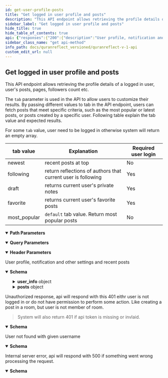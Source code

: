 ```yaml
---
id: get-user-profile-posts
title: "Get logged in user profile and posts"
description: "This API endpoint allows retrieving the profile details of a logged in user, user's posts, pages, followers count etc."
sidebar_label: "Get logged in user profile and posts"
hide_title: true
hide_table_of_contents: true
api: {"responses":{"200":{"description":"User profile, notification and other settings and recent posts","content":{"application/json":{"schema":{"type":"object","x-examples":{"Example 1":{"success":true,"user_info":{"id":1885,"username":"naveed","name":"String String","first_name":"string","last_name":"string","verified":false,"profile_img":null,"followed":false,"original_profile_img":null,"rooms_list":[[250,"My Room"],[257,"Pvt Group"],[256,"Dsfdfdfdfdsf"]],"display_name":"String String","user_type":"scholar","user_notifications_settings":[{"id":2159,"emails_disabled":true,"follow_notification":true,"followed_user_added_post_notification":true,"post_commented_notification":true,"post_liked_notification":true,"mention_notification":true,"added_post_in_group_notification":true,"follow_push_notification":true,"followed_user_added_post_push_notification":true,"post_commented_push_notification":true,"post_liked_push_notification":true,"mention_push_notification":true,"added_post_in_group_push_notification":true}]},"posts_count":29,"followers":6,"followees":23,"posts":{"posts":[{"id":15033,"body":"بسم الله الرحمن الرحيم\r\n\r\nامام فخر الدین رازی رَحْمَۃُاللہِ تَعَالٰی عَلَیْہِ فرماتے ہیں : اللہ تعالٰی نے اپنی ذات کو رحمٰن اور رحیم فرمایا تو یہ اس کی شان سے بعید ہے کہ وہ رحم نہ فرمائے ۔ مروی ہے کہ ایک سائل نے بلند دروازے کے پاس کھڑے ہو کر کچھ مانگا تو اسے تھوڑا سا دے دیا گیا،دوسرے دن وہ ایک کلہاڑا لے کر آ یا اور دروازے کو توڑنا شروع کر دیا۔اس سے کہا گیا کہ تو ایسا کیوں کر رہا ہے؟اس نے جواب دیا:تو دروازے کو اپنی عطا کے لائق کر یا اپنی عطا کو دروازے کے لائق بنا۔اے ہمارے اللہ! عَزَّوَجَلَّ،رحمت کے سمندروں کو تیری رحمت سے وہ نسبت ہے جو ایک چھوٹے سے ذرے کو تیرے عرش سے نسبت ہے اور تو نے اپنی کتاب کی ابتداء میں اپنے بندوں پر اپنی رحمت کی صفت بیان کی اس لئے ہمیں اپنی رحمت اور فضل سے محروم نہ رکھنا۔","likes":3,"draft":false,"published_at":"August 18, 2022 06:24","room_id":null,"global":true,"editable":true,"deletable":true,"reportable":false,"restorable":false,"citation_texts":{"0":[{"id":12473,"citation_id":2,"number":1,"text":"بسم الله الرحمن الرحيم","translation_id":1},{"id":31181,"citation_id":2,"number":1,"text":"En el nombre de Dios, el Compasivo con toda la creación, el Misericordioso con los creyentes.","translation_id":7},{"id":43655,"citation_id":2,"number":1,"text":"Dengan nama Allah, Yang Maha Pemurah, lagi Maha Mengasihani.","translation_id":9},{"id":49891,"citation_id":2,"number":1,"text":"اللہ کے نام سے جو رحمان و رحیم ہے","translation_id":10}]},"custom_last_updated":"September 12, 2022 08:19","detected_translation":10,"views":57,"group":null,"group_link":null,"comments_count":3,"trimmed_citation_texts":{"0":[[{"id":49891,"citation_id":2,"number":1,"text":"اللہ کے نام سے جو رحمان و رحیم ہے","translation_id":10}]]},"public_comments_count":3,"created_at":"August 18, 2022 06:24","room_post_status":"as_room","liked":true,"saved":false,"comments":[{"id":20387,"body":"Slaam ","is_private":false,"hidden":false,"created_at":"2023-01-02T11:07:54.000Z","comment_policy_show":true,"parent_id":null,"children":[],"author":{"id":22907,"username":"qr_student_of_knowledge","name":"Student of knowledge Test","first_name":"student_of_knowledge","last_name":"Test","verified":false,"profile_img":null,"followed":false,"original_profile_img":null,"rooms_list":[],"display_name":"Student Of Knowledge Test","user_type":"student"}},{"id":20388,"body":"Slaam\n\n Slaam\n\nSlaam\n\n","is_private":false,"hidden":false,"created_at":"2023-01-02T11:09:00.000Z","comment_policy_show":true,"parent_id":null,"children":[],"author":{"id":22907,"username":"qr_student_of_knowledge","name":"Student of knowledge Test","first_name":"student_of_knowledge","last_name":"Test","verified":false,"profile_img":null,"followed":false,"original_profile_img":null,"rooms_list":[],"display_name":"Student Of Knowledge Test","user_type":"student"}}],"social_media_post_title":"String String's Reflection on Surah Al-Faatiha:1","twitter_post_prefill":"بسم الله الرحمن الرحيم\r\n\r\nامام فخر الدین رازی رَحْ... ","whatsapp_post_prefill":"بسم الله الرحمن الرحيم\r\n\r\nامام فخر الدین رازی رَحْمَۃُاللہِ تَعَالٰی عَلَیْہِ فرماتے ہیں : اللہ تعالٰی نے اپنی ذات کو رحمٰن اور رحیم فرمایا تو یہ اس کی شان سے بعید ہے کہ وہ رحم نہ فرمائے ۔ مروی ہے کہ ایک سائل نے بلند دروازے کے پاس کھڑے ہو کر کچھ مانگا تو اسے تھوڑا سا دے دیا گیا،دوسرے دن وہ ایک کلہاڑا لے کر آ یا اور دروازے کو توڑنا شروع کر دیا۔اس سے کہا گیا کہ تو ایسا کیوں کر رہا ہے؟اس نے جواب دیا:تو دروازے کو اپنی عطا کے لائق کر یا اپنی عطا کو دروازے کے لائق بنا۔اے ہمارے اللہ! عَزَّوَجَلَّ،رحمت کے سمندروں کو تیری رحمت سے وہ نسبت ہے جو ایک چھوٹے سے ذرے کو تیرے عرش سے نسبت ہے اور تو نے اپنی کتاب کی ابتداء میں اپنے بندوں پر اپنی رحمت کی صفت بیان کی اس لئے ہمیں اپنی رحمت اور فضل سے محروم نہ رکھنا۔\n\nChapter 1: The Opening, Verse:  1\nاللہ کے نام سے جو رحمان و رحیم ہے (1)\n\nhttp://localhost:3000/posts/15033","verified":false,"hidden":false,"language":"URDU","author":{"id":1885,"username":"naveed","name":"String String","first_name":"string","last_name":"string","verified":false,"profile_img":null,"followed":false,"original_profile_img":null,"rooms_list":[[250,"My Room"],[257,"Pvt Group"],[256,"Dsfdfdfdfdsf"]],"display_name":"String String","user_type":"scholar"},"filters":[{"id":234,"surah_number":1,"from":1,"to":1,"indicator_text":"surah-1-1"}],"tags":[]},{"id":15316,"body":"صفا اور مروہ بے شک اللہ کی یادگاروں میں سے ہیں. 158 البقرہ.\r\n\r\nس. صفا اور مروہ اللہ تعالیٰ کی یادگاروں میں سے ہے، اس سے کیا مراد ہے؟\r\n\r\nج. حج اور عمرہ میں صفا اور مروہ کے درمیان سعی کا مقصد اس تاریخی یاد کو تازہ کرنا ہے کہ اللہ کا اپنے بندوں سے کیا معاملہ ہے. بی بی حاجرہ کی طرح اگر اللہ کا کوئی بندہ  اللہ کی راہ میں بڑھتے ہوئے اس حد تک چلا جائے کہ اس کے قدموں کے نیچے ریگستان اور بیابان کے سوا کچھ نہ رہے تو اللہ  اپنے ایسے بندے کے لئے اپنی قدرت سے ریگستان میں  رزق کے چشمے جاری کر دے گا.\r\n\r\nتذکیر القران سے اقتباس","likes":2,"draft":false,"published_at":"September 15, 2022 11:57","room_id":null,"global":true,"editable":true,"deletable":true,"reportable":false,"restorable":false,"citation_texts":{"0":[{"id":12637,"citation_id":3,"number":158,"text":"إن الصفا والمروة من شعائر الله فمن حج البيت أو اعتمر فلا جناح عليه أن يطوف بهما ومن تطوع خيرا فإن الله شاكر عليم","translation_id":1},{"id":31345,"citation_id":3,"number":158,"text":"[El recorrido entre los montes de] As-Safa y Al-Marwah es un rito establecido por Dios. Quien realice la peregrinación mayor o la peregrinación menor a La Casa [Sagrada de La Meca] sepa que no incurre en falta por realizar el recorrido ritual entre ambas. Y quien voluntariamente haga el bien, sepa que Dios se lo recompensará, pues Él premia las buenas intenciones.","translation_id":7},{"id":43819,"citation_id":3,"number":158,"text":"Sesungguhnya \"Safa\" dan \"Marwah\" itu ialah sebahagian daripada Syiar (lambang) ugama Allah; maka sesiapa yang menunaikan ibadat Haji ke Baitullah atau mengerjakan Umrah, maka tiadalah menjadi salah ia bersaie (berjalan dengan berulang-alik) di antara keduanya. Dan sesiapa yang bersukarela mengerjakan perkara kebajikan, maka sesungguhnya Allah memberi balasan pahala, lagi Maha Mengetahui.","translation_id":9},{"id":50055,"citation_id":3,"number":158,"text":"یقیناً صفا اور مَروہ، اللہ کی نشانیوں میں سے ہیں لہٰذا جو شخص بیت اللہ کا حج یا عمرہ کرے، اس کے لیے کوئی گناہ کی بات نہیں کہ وہ اِن دونوں پہاڑیوں کے درمیان سعی کر لے اور جو برضا و رغبت کوئی بھلائی کا کام کرے گا، اللہ کو اس کا علم ہے او ر وہ اس کی قدر کرنے والا ہے","translation_id":10}]},"custom_last_updated":"December 22, 2022 07:25","detected_translation":10,"views":4,"group":null,"group_link":null,"comments_count":0,"trimmed_citation_texts":{"0":[[{"id":50055,"citation_id":3,"number":158,"text":"یقیناً صفا اور مَروہ، اللہ کی نشانیوں میں سے ہیں لہٰذا جو شخص بیت اللہ کا حج یا عمرہ کرے، اس کے لیے کوئی گناہ کی بات نہیں کہ وہ اِن دونوں پہاڑیوں کے درمیان سعی کر لے اور جو برضا و رغبت کوئی بھلائی کا کام کرے گا، اللہ کو اس کا علم ہے او ر وہ اس کی قدر کرنے والا ہے","translation_id":10}]]},"public_comments_count":0,"created_at":"September 15, 2022 11:57","room_post_status":"as_room","liked":true,"saved":false,"comments":[],"social_media_post_title":"String String's Reflection on Surah Al-Baqara:158","twitter_post_prefill":"صفا اور مروہ بے شک اللہ کی یادگاروں میں سے ہیں. 15... ","whatsapp_post_prefill":"صفا اور مروہ بے شک اللہ کی یادگاروں میں سے ہیں. 158 البقرہ.\r\n\r\nس. صفا اور مروہ اللہ تعالیٰ کی یادگاروں میں سے ہے، اس سے کیا مراد ہے؟\r\n\r\nج. حج اور عمرہ میں صفا اور مروہ کے درمیان سعی کا مقصد اس تاریخی یاد کو تازہ کرنا ہے کہ اللہ کا اپنے بندوں سے کیا معاملہ ہے. بی بی حاجرہ کی طرح اگر اللہ کا کوئی بندہ  اللہ کی راہ میں بڑھتے ہوئے اس حد تک چلا جائے کہ اس کے قدموں کے نیچے ریگستان اور بیابان کے سوا کچھ نہ رہے تو اللہ  اپنے ایسے بندے کے لئے اپنی قدرت سے ریگستان میں  رزق کے چشمے جاری کر دے گا.\r\n\r\nتذکیر القران سے اقتباس\n\nChapter 2: The Cow, Verse:  158\nیقیناً صفا اور مَروہ، اللہ کی نشانیوں میں سے ہیں لہٰذا جو شخص بیت اللہ کا حج یا عمرہ کرے، اس کے لیے کوئی گناہ کی بات نہیں کہ وہ اِن دونوں پہاڑیوں کے درمیان سعی کر لے اور جو برضا و رغبت کوئی بھلائی کا کام کرے گا، اللہ کو اس کا علم ہے او ر وہ اس کی قدر کرنے والا ہے (158)\n\nhttp://localhost:3000/posts/15316","verified":false,"hidden":false,"language":"URDU","author":{"id":1885,"username":"naveed","name":"String String","first_name":"string","last_name":"string","verified":false,"profile_img":null,"followed":false,"original_profile_img":null,"rooms_list":[[250,"My Room"],[257,"Pvt Group"],[256,"Dsfdfdfdfdsf"]],"display_name":"String String","user_type":"scholar"},"filters":[{"id":869,"surah_number":2,"from":158,"to":158,"indicator_text":"surah-2-158"}],"tags":[]},{"id":15993,"body":"test post","likes":1,"draft":false,"published_at":"January 02, 2023 09:43","room_id":null,"global":true,"editable":true,"deletable":true,"reportable":false,"restorable":false,"citation_texts":{},"custom_last_updated":"January 02, 2023 09:47","detected_translation":5,"views":38,"group":null,"group_link":null,"comments_count":7,"trimmed_citation_texts":{},"public_comments_count":7,"created_at":"January 02, 2023 09:43","room_post_status":"as_room","liked":false,"saved":false,"comments":[{"id":20380,"body":"testing email notifictions","is_private":false,"hidden":false,"created_at":"2023-01-02T09:44:39.000Z","comment_policy_show":true,"parent_id":null,"children":[],"author":{"id":22907,"username":"qr_student_of_knowledge","name":"Student of knowledge Test","first_name":"student_of_knowledge","last_name":"Test","verified":false,"profile_img":null,"followed":false,"original_profile_img":null,"rooms_list":[],"display_name":"Student Of Knowledge Test","user_type":"student"}},{"id":20381,"body":"another ","is_private":false,"hidden":false,"created_at":"2023-01-02T09:44:51.000Z","comment_policy_show":true,"parent_id":null,"children":[],"author":{"id":22907,"username":"qr_student_of_knowledge","name":"Student of knowledge Test","first_name":"student_of_knowledge","last_name":"Test","verified":false,"profile_img":null,"followed":false,"original_profile_img":null,"rooms_list":[],"display_name":"Student Of Knowledge Test","user_type":"student"}},{"id":20382,"body":"fdsdfsfdsfsdf","is_private":false,"hidden":false,"created_at":"2023-01-02T09:47:19.000Z","comment_policy_show":true,"parent_id":null,"children":[],"author":{"id":22907,"username":"qr_student_of_knowledge","name":"Student of knowledge Test","first_name":"student_of_knowledge","last_name":"Test","verified":false,"profile_img":null,"followed":false,"original_profile_img":null,"rooms_list":[],"display_name":"Student Of Knowledge Test","user_type":"student"}},{"id":20383,"body":"testing emails","is_private":false,"hidden":false,"created_at":"2023-01-02T10:52:20.000Z","comment_policy_show":true,"parent_id":null,"children":[],"author":{"id":22907,"username":"qr_student_of_knowledge","name":"Student of knowledge Test","first_name":"student_of_knowledge","last_name":"Test","verified":false,"profile_img":null,"followed":false,"original_profile_img":null,"rooms_list":[],"display_name":"Student Of Knowledge Test","user_type":"student"}},{"id":20384,"body":"hello naveed","is_private":false,"hidden":false,"created_at":"2023-01-02T10:53:46.000Z","comment_policy_show":true,"parent_id":null,"children":[],"author":{"id":22907,"username":"qr_student_of_knowledge","name":"Student of knowledge Test","first_name":"student_of_knowledge","last_name":"Test","verified":false,"profile_img":null,"followed":false,"original_profile_img":null,"rooms_list":[],"display_name":"Student Of Knowledge Test","user_type":"student"}},{"id":20385,"body":"hello world","is_private":false,"hidden":false,"created_at":"2023-01-02T10:55:28.000Z","comment_policy_show":true,"parent_id":null,"children":[],"author":{"id":22907,"username":"qr_student_of_knowledge","name":"Student of knowledge Test","first_name":"student_of_knowledge","last_name":"Test","verified":false,"profile_img":null,"followed":false,"original_profile_img":null,"rooms_list":[],"display_name":"Student Of Knowledge Test","user_type":"student"}},{"id":20386,"body":"salam bro","is_private":false,"hidden":false,"created_at":"2023-01-02T11:05:41.000Z","comment_policy_show":true,"parent_id":null,"children":[],"author":{"id":22907,"username":"qr_student_of_knowledge","name":"Student of knowledge Test","first_name":"student_of_knowledge","last_name":"Test","verified":false,"profile_img":null,"followed":false,"original_profile_img":null,"rooms_list":[],"display_name":"Student Of Knowledge Test","user_type":"student"}}],"social_media_post_title":"String String's Reflection","twitter_post_prefill":"test post ","whatsapp_post_prefill":"test post\n\n\n\nhttp://localhost:3000/posts/15993","verified":true,"hidden":false,"language":"ENGLISH","author":{"id":1885,"username":"naveed","name":"String String","first_name":"string","last_name":"string","verified":false,"profile_img":null,"followed":false,"original_profile_img":null,"rooms_list":[[250,"My Room"],[257,"Pvt Group"],[256,"Dsfdfdfdfdsf"]],"display_name":"String String","user_type":"scholar"},"filters":[],"tags":[]},{"id":15964,"body":"قصة سحرة فرعون تذكرني بقصص إسلام أناس كانوا \"يقبضون الفلوس\" من أجل تشويه الإسلام ، ولكن يبدو أن نيتهم مختلطة ... جانب منها من أجل النقود وجانب آخر يعتقدون أنهم ينصرون قضية نبيلة بمعاداتهم للإسلام.","likes":0,"draft":false,"published_at":"December 20, 2022 08:11","room_id":null,"global":true,"editable":true,"deletable":true,"reportable":false,"restorable":false,"citation_texts":{},"custom_last_updated":"December 20, 2022 08:11","detected_translation":8,"views":12,"group":null,"group_link":null,"comments_count":0,"trimmed_citation_texts":{},"public_comments_count":0,"created_at":"December 20, 2022 08:11","room_post_status":"as_room","liked":false,"saved":false,"comments":[],"social_media_post_title":"String String's Reflection","twitter_post_prefill":"قصة سحرة فرعون تذكرني بقصص إسلام أناس كانوا \"يقبضو... ","whatsapp_post_prefill":"قصة سحرة فرعون تذكرني بقصص إسلام أناس كانوا \"يقبضون الفلوس\" من أجل تشويه الإسلام ، ولكن يبدو أن نيتهم مختلطة ... جانب منها من أجل النقود وجانب آخر يعتقدون أنهم ينصرون قضية نبيلة بمعاداتهم للإسلام.\n\n\n\nhttp://localhost:3000/posts/15964","verified":false,"hidden":false,"language":"ARABIC","author":{"id":1885,"username":"naveed","name":"String String","first_name":"string","last_name":"string","verified":false,"profile_img":null,"followed":false,"original_profile_img":null,"rooms_list":[[250,"My Room"],[257,"Pvt Group"],[256,"Dsfdfdfdfdsf"]],"display_name":"String String","user_type":"scholar"},"filters":[],"tags":[]},{"id":15965,"body":"قصة سحرة فرعون تذكرني بقصص إسلام أناس كانوا \"يقبضون الفلوس\" من أجل تشويه الإسلام ، ولكن يبدو أن نيتهم مختلطة ... جانب منها من أجل النقود وجانب آخر يعتقدون أنهم ينصرون قضية نبيلة بمعاداتهم للإسلام.","likes":0,"draft":false,"published_at":"December 20, 2022 08:17","room_id":null,"global":true,"editable":true,"deletable":true,"reportable":false,"restorable":false,"citation_texts":{},"custom_last_updated":"December 20, 2022 08:17","detected_translation":8,"views":7,"group":null,"group_link":null,"comments_count":0,"trimmed_citation_texts":{},"public_comments_count":0,"created_at":"December 20, 2022 08:17","room_post_status":"as_room","liked":false,"saved":false,"comments":[],"social_media_post_title":"String String's Reflection","twitter_post_prefill":"قصة سحرة فرعون تذكرني بقصص إسلام أناس كانوا \"يقبضو... ","whatsapp_post_prefill":"قصة سحرة فرعون تذكرني بقصص إسلام أناس كانوا \"يقبضون الفلوس\" من أجل تشويه الإسلام ، ولكن يبدو أن نيتهم مختلطة ... جانب منها من أجل النقود وجانب آخر يعتقدون أنهم ينصرون قضية نبيلة بمعاداتهم للإسلام.\n\n\n\nhttp://localhost:3000/posts/15965","verified":true,"hidden":false,"language":"ARABIC","author":{"id":1885,"username":"naveed","name":"String String","first_name":"string","last_name":"string","verified":false,"profile_img":null,"followed":false,"original_profile_img":null,"rooms_list":[[250,"My Room"],[257,"Pvt Group"],[256,"Dsfdfdfdfdsf"]],"display_name":"String String","user_type":"scholar"},"filters":[],"tags":[]},{"id":15994,"body":"dfsdf sdf dsf","likes":0,"draft":false,"published_at":"February 01, 2023 08:00","room_id":null,"global":true,"editable":true,"deletable":true,"reportable":false,"restorable":false,"citation_texts":{},"custom_last_updated":"February 01, 2023 08:00","detected_translation":5,"views":6,"group":null,"group_link":null,"comments_count":0,"trimmed_citation_texts":{},"public_comments_count":0,"created_at":"February 01, 2023 08:00","room_post_status":"as_room","liked":false,"saved":false,"comments":[],"social_media_post_title":"String String's Reflection","twitter_post_prefill":"dfsdf sdf dsf ","whatsapp_post_prefill":"dfsdf sdf dsf\n\n\n\nhttp://localhost:3000/posts/15994","verified":true,"hidden":false,"language":"ENGLISH","author":{"id":1885,"username":"naveed","name":"String String","first_name":"string","last_name":"string","verified":false,"profile_img":null,"followed":false,"original_profile_img":null,"rooms_list":[[250,"My Room"],[257,"Pvt Group"],[256,"Dsfdfdfdfdsf"]],"display_name":"String String","user_type":"scholar"},"filters":[],"tags":[]},{"id":15995,"body":"this is a new reflection","likes":0,"draft":false,"published_at":"February 01, 2023 08:08","room_id":null,"global":true,"editable":true,"deletable":true,"reportable":false,"restorable":false,"citation_texts":{},"custom_last_updated":"February 01, 2023 08:08","detected_translation":5,"views":6,"group":null,"group_link":null,"comments_count":0,"trimmed_citation_texts":{},"public_comments_count":0,"created_at":"February 01, 2023 08:08","room_post_status":"as_room","liked":false,"saved":false,"comments":[],"social_media_post_title":"String String's Reflection","twitter_post_prefill":"this is a new reflection ","whatsapp_post_prefill":"this is a new reflection\n\n\n\nhttp://localhost:3000/posts/15995","verified":true,"hidden":false,"language":"ENGLISH","author":{"id":1885,"username":"naveed","name":"String String","first_name":"string","last_name":"string","verified":false,"profile_img":null,"followed":false,"original_profile_img":null,"rooms_list":[[250,"My Room"],[257,"Pvt Group"],[256,"Dsfdfdfdfdsf"]],"display_name":"String String","user_type":"scholar"},"filters":[],"tags":[]},{"id":15996,"body":"this is last test","likes":0,"draft":false,"published_at":"February 01, 2023 08:34","room_id":null,"global":true,"editable":true,"deletable":true,"reportable":false,"restorable":false,"citation_texts":{},"custom_last_updated":"February 01, 2023 08:34","detected_translation":5,"views":6,"group":null,"group_link":null,"comments_count":0,"trimmed_citation_texts":{},"public_comments_count":0,"created_at":"February 01, 2023 08:34","room_post_status":"as_room","liked":false,"saved":false,"comments":[],"social_media_post_title":"String String's Reflection","twitter_post_prefill":"this is last test ","whatsapp_post_prefill":"this is last test\n\n\n\nhttp://localhost:3000/posts/15996","verified":true,"hidden":false,"language":"ENGLISH","author":{"id":1885,"username":"naveed","name":"String String","first_name":"string","last_name":"string","verified":false,"profile_img":null,"followed":false,"original_profile_img":null,"rooms_list":[[250,"My Room"],[257,"Pvt Group"],[256,"Dsfdfdfdfdsf"]],"display_name":"String String","user_type":"scholar"},"filters":[],"tags":[]},{"id":15997,"body":"adfsdf sdfsd fsd fsdf sdfds f. #qr","likes":0,"draft":false,"published_at":"February 01, 2023 08:42","room_id":null,"global":true,"editable":true,"deletable":true,"reportable":false,"restorable":false,"citation_texts":{},"custom_last_updated":"February 01, 2023 08:42","detected_translation":5,"views":6,"group":null,"group_link":null,"comments_count":0,"trimmed_citation_texts":{},"public_comments_count":0,"created_at":"February 01, 2023 08:42","room_post_status":"as_room","liked":false,"saved":false,"comments":[],"social_media_post_title":"String String's Reflection","twitter_post_prefill":"adfsdf sdfsd fsd fsdf sdfds f. #qr ","whatsapp_post_prefill":"adfsdf sdfsd fsd fsdf sdfds f. #qr\n\n#qr\n\n\n\nhttp://localhost:3000/posts/15997","verified":true,"hidden":false,"language":"ENGLISH","author":{"id":1885,"username":"naveed","name":"String String","first_name":"string","last_name":"string","verified":false,"profile_img":null,"followed":false,"original_profile_img":null,"rooms_list":[[250,"My Room"],[257,"Pvt Group"],[256,"Dsfdfdfdfdsf"]],"display_name":"String String","user_type":"scholar"},"filters":[],"tags":[{"id":2871,"name":"qr","language":"ENGLISH"}]},{"id":15998,"body":"helllo thre","likes":0,"draft":false,"published_at":"February 01, 2023 13:21","room_id":null,"global":true,"editable":true,"deletable":true,"reportable":false,"restorable":false,"citation_texts":{},"custom_last_updated":"February 01, 2023 13:21","detected_translation":5,"views":6,"group":null,"group_link":null,"comments_count":0,"trimmed_citation_texts":{},"public_comments_count":0,"created_at":"February 01, 2023 13:21","room_post_status":"as_room","liked":false,"saved":false,"comments":[],"social_media_post_title":"String String's Reflection","twitter_post_prefill":"helllo thre ","whatsapp_post_prefill":"helllo thre\n\n\n\nhttp://localhost:3000/posts/15998","verified":true,"hidden":false,"language":"ENGLISH","author":{"id":1885,"username":"naveed","name":"String String","first_name":"string","last_name":"string","verified":false,"profile_img":null,"followed":false,"original_profile_img":null,"rooms_list":[[250,"My Room"],[257,"Pvt Group"],[256,"Dsfdfdfdfdsf"]],"display_name":"String String","user_type":"scholar"},"filters":[],"tags":[]}]},"pages":2}},"properties":{"success":{"type":"boolean"},"user_info":{"type":"object","properties":{"id":{"type":"integer"},"username":{"type":"string"},"name":{"type":"string"},"first_name":{"type":"string"},"last_name":{"type":"string"},"verified":{"type":"boolean"},"profile_img":{"nullable":true},"followed":{"type":"boolean"},"original_profile_img":{"nullable":true},"rooms_list":{"type":"array","items":{"type":"string"}},"display_name":{"type":"string"},"user_type":{"type":"string"},"user_notifications_settings":{"type":"array","items":{"type":"object","properties":{"id":{"type":"integer"},"emails_disabled":{"type":"boolean"},"follow_notification":{"type":"boolean"},"followed_user_added_post_notification":{"type":"boolean"},"post_commented_notification":{"type":"boolean"},"post_liked_notification":{"type":"boolean"},"mention_notification":{"type":"boolean"},"added_post_in_group_notification":{"type":"boolean"},"follow_push_notification":{"type":"boolean"},"followed_user_added_post_push_notification":{"type":"boolean"},"post_commented_push_notification":{"type":"boolean"},"post_liked_push_notification":{"type":"boolean"},"mention_push_notification":{"type":"boolean"},"added_post_in_group_push_notification":{"type":"boolean"}}}}}},"posts_count":{"type":"integer"},"followers":{"type":"integer"},"followees":{"type":"integer"},"posts":{"type":"object","properties":{"posts":{"type":"array","items":{"type":"object","x-examples":{"Example 1":{"id":442,"body":"i love #allah and #quran","likes":0,"draft":false,"published_at":"June 25, 2018 19:26","room_id":null,"global":true,"editable":true,"deletable":true,"reportable":false,"estimated_reading_time":55018.9,"citation_texts":{"0":[{"id":12480,"citation_id":3,"number":1,"text":"بسم الله الرحمن الرحيم الم","translation_id":1}],"1":[{"id":13149,"citation_id":6,"number":8,"text":"يا أيها الذين آمنوا كونوا قوامين لله شهداء بالقسط ولا يجرمنكم شنآن قوم على ألا تعدلوا اعدلوا هو أقرب للتقوى واتقوا الله إن الله خبير بما تعملون","translation_id":1},{"id":13150,"citation_id":6,"number":9,"text":"وعد الله الذين آمنوا وعملوا الصالحات لهم مغفرة وأجر عظيم","translation_id":1},{"id":13151,"citation_id":6,"number":10,"text":"والذين كفروا وكذبوا بآياتنا أولئك أصحاب الجحيم","translation_id":1},{"id":13152,"citation_id":6,"number":11,"text":"يا أيها الذين آمنوا اذكروا نعمت الله عليكم إذ هم قوم أن يبسطوا إليكم أيديهم فكف أيديهم عنكم واتقوا الله وعلى الله فليتوكل المؤمنون","translation_id":1}]},"language":"ARABIC","detected_translation":1,"views":0,"group":null,"group_link":null,"comments":[],"liked":false,"author":{"id":4,"username":"amerabbas","name":"Amer","verified":false,"profile_img":"/avatar/150/16a085/AMER"},"filters":[{"id":356,"from":null,"to":null,"indicator_text":"surah-3"},{"id":357,"from":1,"to":1,"indicator_text":"surah-2-1"},{"id":358,"from":8,"to":11,"indicator_text":"surah-5-8:11"}],"tags":[{"id":5,"name":"Zohd"},{"id":17,"name":"Allah"},{"id":25,"name":"quran"}]}},"title":"Post","description":"Post/Reflection model","properties":{"id":{"type":"integer","description":"The ID of the post."},"body":{"type":"string","description":"the post text\n"},"likes":{"type":"integer","description":"The number of likes."},"draft":{"type":"boolean","description":"Whether the post should be publicly viewed or not."},"published_at":{"type":"string","description":"The date the post was published at. Format of the date is `MMMM dd, yyyy HH:mm`"},"room_id":{"nullable":true},"global":{"type":"boolean","description":"Whether the post is global or not. A post inside a room can be set to global and becomes visible to everyone."},"editable":{"type":"boolean","description":"Whether the post is editable or not. It will be `true` if the post belongs to the current user."},"deletable":{"type":"boolean","description":"Whether the post is deletable or not. It will be `true` if the post belongs to the current user."},"reportable":{"type":"boolean","description":"Whether the current user can report the post or not."},"citation_texts":{"type":"array","items":{"type":"object","x-examples":{"Example 1":{"id":13,"text":"˹Remember˺ when Joseph said to his father, “O my dear father! Indeed I dreamt of eleven stars, and the sun, and the moon—I saw them prostrating to me!” - Joseph/4","translated_name":"Joseph","from":4,"to":4,"translation_id":5,"klass":"Citation"}},"title":"Citation","description":"QuranReflect Translation/Citation model.","properties":{"id":{"type":"integer"},"text":{"type":"string","description":"translation text"},"translated_name":{"type":"string","description":"name of the translation"},"from":{"type":"integer","description":"from ayah number"},"to":{"type":"integer","description":"to ayah number"},"translation_id":{"type":"integer"}}}},"language":{"type":"string","description":"The language of the post."},"detected_translation":{"type":"integer"},"views":{"type":"integer","description":"The number of views."},"group":{"nullable":true},"group_link":{"nullable":true},"comments":{"type":"array","items":{"type":"object"}},"liked":{"type":"boolean"},"author":{"type":"object","properties":{"id":{"type":"integer"},"username":{"type":"string"},"name":{"type":"string"},"verified":{"type":"boolean"},"profile_img":{"type":"string"}}},"filters":{"type":"array","items":{"type":"object","properties":{"id":{"type":"integer"},"from":{"type":"integer","nullable":true},"to":{"type":"integer","nullable":true},"indicator_text":{"type":"string"}}}},"tags":{"type":"array","items":{"title":"Tag","x-stoplight":{"id":"5nld22q7fx12x"},"type":"object","description":"QuranReflect Tag model.","properties":{"id":{"type":"integer"},"name":{"type":"string","description":"the #tag"}},"x-examples":{"Example 1":{"id":1,"name":"Quran"}}}},"estimated_reading_time":{"type":"number","example":55018.9,"default":0,"format":"float","description":"The average time it takes to read the post"}}}}}},"pages":{"type":"integer"}}},"examples":{"Example 1":{"value":{"success":true,"user_info":{"id":0,"username":"string","name":"string","first_name":"string","last_name":"string","verified":true,"profile_img":null,"followed":true,"original_profile_img":null,"rooms_list":["string"],"display_name":"string","user_type":"string","user_notifications_settings":[{"id":0,"emails_disabled":true,"follow_notification":true,"followed_user_added_post_notification":true,"post_commented_notification":true,"post_liked_notification":true,"mention_notification":true,"added_post_in_group_notification":true,"follow_push_notification":true,"followed_user_added_post_push_notification":true,"post_commented_push_notification":true,"post_liked_push_notification":true,"mention_push_notification":true,"added_post_in_group_push_notification":true}]},"posts_count":0,"followers":0,"followees":0,"posts":{"posts":[{"id":0,"body":"string","likes":0,"draft":true,"published_at":"string","room_id":null,"global":true,"editable":true,"deletable":true,"reportable":true,"citation_texts":[{"id":0,"text":"string","translated_name":"string","from":0,"to":0,"translation_id":0}],"language":"string","detected_translation":0,"views":0,"group":null,"group_link":null,"comments":[{}],"liked":true,"author":{"id":0,"username":"string","name":"string","verified":true,"profile_img":"string"},"filters":[{"id":0,"from":0,"to":0,"indicator_text":"string"}],"tags":[{"id":0,"name":"string"}]}]},"pages":1}}}}}},"401":{"description":"Unauthorized response, api will respond with this 401 eithr user is not logged in or do not have permission to perform some action. Like creating a post in a room, but user is not member of room.\n\n> System will also return 401 if api token is missing or invlaid.","content":{"application/json":{"schema":{"type":"object","x-examples":{"Example 1":{"errors":["You need to sign in or sign up before continuing."]}},"properties":{"errors":{"type":"array","items":{"type":"string"}},"status":{"type":"integer","default":401},"success":{"type":"boolean","default":false}}},"examples":{"not logged in":{"value":{"errors":["You need to sign in or sign up before continuing."],"success":false}},"missing or invalid api key":{"value":{"message":"You don't have permission!","status":401,"success":false}}}}}},"404":{"description":"User not found with given username","content":{"application/json":{"schema":{"type":"object","properties":{"success":{"type":"boolean"},"message":{"type":"string"}},"x-examples":{"Example 1":{"success":false,"message":"Invalid User"}}},"examples":{"Example 1":{"value":{"success":false,"message":"Invalid User"}}}},"application/xml":{"schema":{"type":"object","properties":{}}}}},"500":{"description":"Internal server error, api will respond with 500 if something went wrong processing the request.","content":{"application/json":{"schema":{"type":"object","properties":{"success":{"type":"boolean","default":false},"message":{"type":"string","default":"internal server error","description":"error message"}},"required":["success","message"]}}}}},"tags":["Users"],"operationId":"get-user-profile-posts","description":"This API endpoint allows retrieving the profile details of a logged in user, user's posts, pages, followers count etc. \n\nThe `tab` parameter is used in the API to allow users to customize their results. By passing different values to tab in the API endpoint, users can fetch posts that meet specific criteria, such as the most popular or latest posts, or posts created by a specific user. Following table explain the tab value and expected results.\n\nFor some `tab` value, user need to be logged in otherwise system will return an empty array. \n\n \n tab value | Explanation | Required user login\n---------|----------|---------\n newest  | recent posts at top | No\n following | return reflections of authors that current user is following | Yes\n draft | returns current user's private notes | Yes\n favorite | returns current user's favorite posts | Yes\n most_popular | `default` tab value. Return most popular posts | No \n\n","parameters":[{"schema":{"type":"string"},"in":"header","name":"access-token","description":"user access token","required":true},{"schema":{"type":"string"},"in":"header","name":"client","description":"client token","required":true},{"schema":{"type":"string"},"in":"header","name":"expiry","required":true,"description":"timestamp of token expiry date"},{"schema":{"type":"string","example":"Bearer","default":"Bearer"},"in":"header","name":"token-type","description":"access token type","required":true},{"schema":{"type":"string"},"in":"header","name":"uid","description":"user uid","required":true},{"name":"client_auth_token","in":"query","required":true,"schema":{"type":"string"},"description":"Client API token"},{"schema":{"type":"string","enum":["draft","following","favorite","newest","most_popular"]},"in":"query","name":"tab"},{"schema":{"type":"string"},"name":"username","in":"path","required":true,"description":"username of user"}],"method":"get","path":"/v1/users/{username}","servers":[{"url":"https://quranreflect.com","description":"Production"}],"securitySchemes":{"apikey":{"name":"client_auth_token","type":"apiKey","in":"query"}},"info":{"title":"QuranReflect V1 API","description":"QuranReflect V1 APIs allows your app to interact with https://quranreflect.com resources. \n\n ## Getting started \n\n Our APIs are not public and require an API key. Please contact us via email `amer@qreflect.com` to get yours. \n\n ## User-specific APIs  \n\n All user-specific APIs (For example [Creating a post](/operations/post-create)) require the following headers:  \n\n - `access-token` the user access token, this token can be changed with every request. \n\n - `token-type`  value should always be `Bearer`. \n\n - `client` the client token, this too can be changed with every request. \n\n - `expiry` unix timestamp (in seconds) to indicate when access token will expire. \n\n - `uid` user's unique identifier. \n\n - `Authorization`: complete authorization header. Sample value `Bearer eyJhY2Nlc3MtdG9rZW4iOiJ4cjBrb3g1eXdVM3JrelVMZjhVUzlBIiwidG9rZW4tdHlwZSI6IkJlYXJlciIsImNsaWVudCI6IkpQeFJCRTloVmRBbDlTX1BVdEhJN2ciLCJleHBpcnkiOiIxNzA1OTQwNTQ3IiwidWlkIjoiYW1lci5hYmJhc0BtYWlsaW5hdG9yLmNvbSJ9`. \n\n The values of `access-token`, `client`, `expiry`, and `uid` headers will be returned in the response of [User Sign in API](/operations/user-signin).","version":"1.0.0"},"postman":{"name":"Get logged in user profile and posts","description":{"content":"This API endpoint allows retrieving the profile details of a logged in user, user's posts, pages, followers count etc. \n\nThe `tab` parameter is used in the API to allow users to customize their results. By passing different values to tab in the API endpoint, users can fetch posts that meet specific criteria, such as the most popular or latest posts, or posts created by a specific user. Following table explain the tab value and expected results.\n\nFor some `tab` value, user need to be logged in otherwise system will return an empty array. \n\n \n tab value | Explanation | Required user login\n---------|----------|---------\n newest  | recent posts at top | No\n following | return reflections of authors that current user is following | Yes\n draft | returns current user's private notes | Yes\n favorite | returns current user's favorite posts | Yes\n most_popular | `default` tab value. Return most popular posts | No \n\n","type":"text/plain"},"url":{"path":["v1","users",":username"],"host":["{{baseUrl}}"],"query":[{"disabled":false,"description":{"content":"(Required) Client API token","type":"text/plain"},"key":"client_auth_token","value":""},{"disabled":false,"key":"tab","value":""}],"variable":[{"disabled":false,"description":{"content":"(Required) username of user","type":"text/plain"},"type":"any","value":"","key":"username"}]},"header":[{"disabled":false,"description":{"content":"(Required) user access token","type":"text/plain"},"key":"access-token","value":""},{"disabled":false,"description":{"content":"(Required) client token","type":"text/plain"},"key":"client","value":""},{"disabled":false,"description":{"content":"(Required) timestamp of token expiry date","type":"text/plain"},"key":"expiry","value":""},{"disabled":false,"description":{"content":"(Required) access token type","type":"text/plain"},"key":"token-type","value":""},{"disabled":false,"description":{"content":"(Required) user uid","type":"text/plain"},"key":"uid","value":""},{"key":"Accept","value":"application/json"}],"method":"GET"}}
sidebar_class_name: "get api-method"
info_path: docs/quranreflect_versioned/quranreflect-v-1-api
custom_edit_url: null
---
```



## Get logged in user profile and posts



This API endpoint allows retrieving the profile details of a logged in user, user's posts, pages, followers count etc. 

The `tab` parameter is used in the API to allow users to customize their results. By passing different values to tab in the API endpoint, users can fetch posts that meet specific criteria, such as the most popular or latest posts, or posts created by a specific user. Following table explain the tab value and expected results.

For some `tab` value, user need to be logged in otherwise system will return an empty array. 

 
 tab value | Explanation | Required user login
---------|----------|---------
 newest  | recent posts at top | No
 following | return reflections of authors that current user is following | Yes
 draft | returns current user's private notes | Yes
 favorite | returns current user's favorite posts | Yes
 most_popular | `default` tab value. Return most popular posts | No 



<details style={{"marginBottom":"1rem"}} data-collapsed={false} open={true}><summary style={{}}><strong>Path Parameters</strong></summary><div><ul><ParamsItem className={"paramsItem"} param={{"schema":{"type":"string"},"name":"username","in":"path","required":true,"description":"username of user"}}></ParamsItem></ul></div></details><details style={{"marginBottom":"1rem"}} data-collapsed={false} open={true}><summary style={{}}><strong>Query Parameters</strong></summary><div><ul><ParamsItem className={"paramsItem"} param={{"name":"client_auth_token","in":"query","required":true,"schema":{"type":"string"},"description":"Client API token"}}></ParamsItem><ParamsItem className={"paramsItem"} param={{"schema":{"type":"string","enum":["draft","following","favorite","newest","most_popular"]},"in":"query","name":"tab"}}></ParamsItem></ul></div></details><details style={{"marginBottom":"1rem"}} data-collapsed={false} open={true}><summary style={{}}><strong>Header Parameters</strong></summary><div><ul><ParamsItem className={"paramsItem"} param={{"schema":{"type":"string"},"in":"header","name":"access-token","description":"user access token","required":true}}></ParamsItem><ParamsItem className={"paramsItem"} param={{"schema":{"type":"string"},"in":"header","name":"client","description":"client token","required":true}}></ParamsItem><ParamsItem className={"paramsItem"} param={{"schema":{"type":"string"},"in":"header","name":"expiry","required":true,"description":"timestamp of token expiry date"}}></ParamsItem><ParamsItem className={"paramsItem"} param={{"schema":{"type":"string","example":"Bearer","default":"Bearer"},"in":"header","name":"token-type","description":"access token type","required":true}}></ParamsItem><ParamsItem className={"paramsItem"} param={{"schema":{"type":"string"},"in":"header","name":"uid","description":"user uid","required":true}}></ParamsItem></ul></div></details><div><ApiTabs><TabItem label={"200"} value={"200"}><div>

User profile, notification and other settings and recent posts

</div><div><MimeTabs schemaType={"response"}><TabItem label={"application/json"} value={"application/json"}><SchemaTabs><TabItem label={"Schema"} value={"Schema"}><details style={{}} data-collapsed={false} open={true}><summary style={{"textAlign":"left"}}><strong>Schema</strong></summary><div style={{"textAlign":"left","marginLeft":"1rem"}}></div><ul style={{"marginLeft":"1rem"}}><SchemaItem collapsible={false} name={"success"} required={false} schemaName={"boolean"} qualifierMessage={undefined} schema={{"type":"boolean"}}></SchemaItem><SchemaItem collapsible={true} className={"schemaItem"}><details style={{}}><summary style={{}}><strong>user_info</strong><span style={{"opacity":"0.6"}}> object</span></summary><div style={{"marginLeft":"1rem"}}><SchemaItem collapsible={false} name={"id"} required={false} schemaName={"integer"} qualifierMessage={undefined} schema={{"type":"integer"}}></SchemaItem><SchemaItem collapsible={false} name={"username"} required={false} schemaName={"string"} qualifierMessage={undefined} schema={{"type":"string"}}></SchemaItem><SchemaItem collapsible={false} name={"name"} required={false} schemaName={"string"} qualifierMessage={undefined} schema={{"type":"string"}}></SchemaItem><SchemaItem collapsible={false} name={"first_name"} required={false} schemaName={"string"} qualifierMessage={undefined} schema={{"type":"string"}}></SchemaItem><SchemaItem collapsible={false} name={"last_name"} required={false} schemaName={"string"} qualifierMessage={undefined} schema={{"type":"string"}}></SchemaItem><SchemaItem collapsible={false} name={"verified"} required={false} schemaName={"boolean"} qualifierMessage={undefined} schema={{"type":"boolean"}}></SchemaItem><SchemaItem collapsible={false} name={"profile_img"} required={false} schemaName={""} qualifierMessage={undefined} schema={{"nullable":true}}></SchemaItem><SchemaItem collapsible={false} name={"followed"} required={false} schemaName={"boolean"} qualifierMessage={undefined} schema={{"type":"boolean"}}></SchemaItem><SchemaItem collapsible={false} name={"original_profile_img"} required={false} schemaName={""} qualifierMessage={undefined} schema={{"nullable":true}}></SchemaItem><SchemaItem collapsible={false} name={"rooms_list"} required={false} schemaName={"string[]"} qualifierMessage={undefined} schema={{"type":"array","items":{"type":"string"}}}></SchemaItem><SchemaItem collapsible={false} name={"display_name"} required={false} schemaName={"string"} qualifierMessage={undefined} schema={{"type":"string"}}></SchemaItem><SchemaItem collapsible={false} name={"user_type"} required={false} schemaName={"string"} qualifierMessage={undefined} schema={{"type":"string"}}></SchemaItem><SchemaItem collapsible={true} className={"schemaItem"}><details style={{}}><summary style={{}}><strong>user_notifications_settings</strong><span style={{"opacity":"0.6"}}> object[]</span></summary><div style={{"marginLeft":"1rem"}}><li><div style={{"fontSize":"var(--ifm-code-font-size)","opacity":"0.6","marginLeft":"-.5rem","paddingBottom":".5rem"}}>Array [</div></li><SchemaItem collapsible={false} name={"id"} required={false} schemaName={"integer"} qualifierMessage={undefined} schema={{"type":"integer"}}></SchemaItem><SchemaItem collapsible={false} name={"emails_disabled"} required={false} schemaName={"boolean"} qualifierMessage={undefined} schema={{"type":"boolean"}}></SchemaItem><SchemaItem collapsible={false} name={"follow_notification"} required={false} schemaName={"boolean"} qualifierMessage={undefined} schema={{"type":"boolean"}}></SchemaItem><SchemaItem collapsible={false} name={"followed_user_added_post_notification"} required={false} schemaName={"boolean"} qualifierMessage={undefined} schema={{"type":"boolean"}}></SchemaItem><SchemaItem collapsible={false} name={"post_commented_notification"} required={false} schemaName={"boolean"} qualifierMessage={undefined} schema={{"type":"boolean"}}></SchemaItem><SchemaItem collapsible={false} name={"post_liked_notification"} required={false} schemaName={"boolean"} qualifierMessage={undefined} schema={{"type":"boolean"}}></SchemaItem><SchemaItem collapsible={false} name={"mention_notification"} required={false} schemaName={"boolean"} qualifierMessage={undefined} schema={{"type":"boolean"}}></SchemaItem><SchemaItem collapsible={false} name={"added_post_in_group_notification"} required={false} schemaName={"boolean"} qualifierMessage={undefined} schema={{"type":"boolean"}}></SchemaItem><SchemaItem collapsible={false} name={"follow_push_notification"} required={false} schemaName={"boolean"} qualifierMessage={undefined} schema={{"type":"boolean"}}></SchemaItem><SchemaItem collapsible={false} name={"followed_user_added_post_push_notification"} required={false} schemaName={"boolean"} qualifierMessage={undefined} schema={{"type":"boolean"}}></SchemaItem><SchemaItem collapsible={false} name={"post_commented_push_notification"} required={false} schemaName={"boolean"} qualifierMessage={undefined} schema={{"type":"boolean"}}></SchemaItem><SchemaItem collapsible={false} name={"post_liked_push_notification"} required={false} schemaName={"boolean"} qualifierMessage={undefined} schema={{"type":"boolean"}}></SchemaItem><SchemaItem collapsible={false} name={"mention_push_notification"} required={false} schemaName={"boolean"} qualifierMessage={undefined} schema={{"type":"boolean"}}></SchemaItem><SchemaItem collapsible={false} name={"added_post_in_group_push_notification"} required={false} schemaName={"boolean"} qualifierMessage={undefined} schema={{"type":"boolean"}}></SchemaItem><li><div style={{"fontSize":"var(--ifm-code-font-size)","opacity":"0.6","marginLeft":"-.5rem"}}>]</div></li></div></details></SchemaItem></div></details></SchemaItem><SchemaItem collapsible={false} name={"posts_count"} required={false} schemaName={"integer"} qualifierMessage={undefined} schema={{"type":"integer"}}></SchemaItem><SchemaItem collapsible={false} name={"followers"} required={false} schemaName={"integer"} qualifierMessage={undefined} schema={{"type":"integer"}}></SchemaItem><SchemaItem collapsible={false} name={"followees"} required={false} schemaName={"integer"} qualifierMessage={undefined} schema={{"type":"integer"}}></SchemaItem><SchemaItem collapsible={true} className={"schemaItem"}><details style={{}}><summary style={{}}><strong>posts</strong><span style={{"opacity":"0.6"}}> object</span></summary><div style={{"marginLeft":"1rem"}}><SchemaItem collapsible={true} className={"schemaItem"}><details style={{}}><summary style={{}}><strong>posts</strong><span style={{"opacity":"0.6"}}> object[]</span></summary><div style={{"marginLeft":"1rem"}}><li><div style={{"fontSize":"var(--ifm-code-font-size)","opacity":"0.6","marginLeft":"-.5rem","paddingBottom":".5rem"}}>Array [</div></li><SchemaItem collapsible={false} name={"id"} required={false} schemaName={"integer"} qualifierMessage={undefined} schema={{"type":"integer","description":"The ID of the post."}}></SchemaItem><SchemaItem collapsible={false} name={"body"} required={false} schemaName={"string"} qualifierMessage={undefined} schema={{"type":"string","description":"the post text\n"}}></SchemaItem><SchemaItem collapsible={false} name={"likes"} required={false} schemaName={"integer"} qualifierMessage={undefined} schema={{"type":"integer","description":"The number of likes."}}></SchemaItem><SchemaItem collapsible={false} name={"draft"} required={false} schemaName={"boolean"} qualifierMessage={undefined} schema={{"type":"boolean","description":"Whether the post should be publicly viewed or not."}}></SchemaItem><SchemaItem collapsible={false} name={"published_at"} required={false} schemaName={"string"} qualifierMessage={undefined} schema={{"type":"string","description":"The date the post was published at. Format of the date is `MMMM dd, yyyy HH:mm`"}}></SchemaItem><SchemaItem collapsible={false} name={"room_id"} required={false} schemaName={""} qualifierMessage={undefined} schema={{"nullable":true}}></SchemaItem><SchemaItem collapsible={false} name={"global"} required={false} schemaName={"boolean"} qualifierMessage={undefined} schema={{"type":"boolean","description":"Whether the post is global or not. A post inside a room can be set to global and becomes visible to everyone."}}></SchemaItem><SchemaItem collapsible={false} name={"editable"} required={false} schemaName={"boolean"} qualifierMessage={undefined} schema={{"type":"boolean","description":"Whether the post is editable or not. It will be `true` if the post belongs to the current user."}}></SchemaItem><SchemaItem collapsible={false} name={"deletable"} required={false} schemaName={"boolean"} qualifierMessage={undefined} schema={{"type":"boolean","description":"Whether the post is deletable or not. It will be `true` if the post belongs to the current user."}}></SchemaItem><SchemaItem collapsible={false} name={"reportable"} required={false} schemaName={"boolean"} qualifierMessage={undefined} schema={{"type":"boolean","description":"Whether the current user can report the post or not."}}></SchemaItem><SchemaItem collapsible={true} className={"schemaItem"}><details style={{}}><summary style={{}}><strong>citation_texts</strong><span style={{"opacity":"0.6"}}> object[]</span></summary><div style={{"marginLeft":"1rem"}}><li><div style={{"fontSize":"var(--ifm-code-font-size)","opacity":"0.6","marginLeft":"-.5rem","paddingBottom":".5rem"}}>Array [</div></li><SchemaItem collapsible={false} name={"id"} required={false} schemaName={"integer"} qualifierMessage={undefined} schema={{"type":"integer"}}></SchemaItem><SchemaItem collapsible={false} name={"text"} required={false} schemaName={"string"} qualifierMessage={undefined} schema={{"type":"string","description":"translation text"}}></SchemaItem><SchemaItem collapsible={false} name={"translated_name"} required={false} schemaName={"string"} qualifierMessage={undefined} schema={{"type":"string","description":"name of the translation"}}></SchemaItem><SchemaItem collapsible={false} name={"from"} required={false} schemaName={"integer"} qualifierMessage={undefined} schema={{"type":"integer","description":"from ayah number"}}></SchemaItem><SchemaItem collapsible={false} name={"to"} required={false} schemaName={"integer"} qualifierMessage={undefined} schema={{"type":"integer","description":"to ayah number"}}></SchemaItem><SchemaItem collapsible={false} name={"translation_id"} required={false} schemaName={"integer"} qualifierMessage={undefined} schema={{"type":"integer"}}></SchemaItem><li><div style={{"fontSize":"var(--ifm-code-font-size)","opacity":"0.6","marginLeft":"-.5rem"}}>]</div></li></div></details></SchemaItem><SchemaItem collapsible={false} name={"language"} required={false} schemaName={"string"} qualifierMessage={undefined} schema={{"type":"string","description":"The language of the post."}}></SchemaItem><SchemaItem collapsible={false} name={"detected_translation"} required={false} schemaName={"integer"} qualifierMessage={undefined} schema={{"type":"integer"}}></SchemaItem><SchemaItem collapsible={false} name={"views"} required={false} schemaName={"integer"} qualifierMessage={undefined} schema={{"type":"integer","description":"The number of views."}}></SchemaItem><SchemaItem collapsible={false} name={"group"} required={false} schemaName={""} qualifierMessage={undefined} schema={{"nullable":true}}></SchemaItem><SchemaItem collapsible={false} name={"group_link"} required={false} schemaName={""} qualifierMessage={undefined} schema={{"nullable":true}}></SchemaItem><SchemaItem collapsible={false} name={"comments"} required={false} schemaName={"object[]"} qualifierMessage={undefined} schema={{"type":"array","items":{"type":"object"}}}></SchemaItem><SchemaItem collapsible={false} name={"liked"} required={false} schemaName={"boolean"} qualifierMessage={undefined} schema={{"type":"boolean"}}></SchemaItem><SchemaItem collapsible={true} className={"schemaItem"}><details style={{}}><summary style={{}}><strong>author</strong><span style={{"opacity":"0.6"}}> object</span></summary><div style={{"marginLeft":"1rem"}}><SchemaItem collapsible={false} name={"id"} required={false} schemaName={"integer"} qualifierMessage={undefined} schema={{"type":"integer"}}></SchemaItem><SchemaItem collapsible={false} name={"username"} required={false} schemaName={"string"} qualifierMessage={undefined} schema={{"type":"string"}}></SchemaItem><SchemaItem collapsible={false} name={"name"} required={false} schemaName={"string"} qualifierMessage={undefined} schema={{"type":"string"}}></SchemaItem><SchemaItem collapsible={false} name={"verified"} required={false} schemaName={"boolean"} qualifierMessage={undefined} schema={{"type":"boolean"}}></SchemaItem><SchemaItem collapsible={false} name={"profile_img"} required={false} schemaName={"string"} qualifierMessage={undefined} schema={{"type":"string"}}></SchemaItem></div></details></SchemaItem><SchemaItem collapsible={true} className={"schemaItem"}><details style={{}}><summary style={{}}><strong>filters</strong><span style={{"opacity":"0.6"}}> object[]</span></summary><div style={{"marginLeft":"1rem"}}><li><div style={{"fontSize":"var(--ifm-code-font-size)","opacity":"0.6","marginLeft":"-.5rem","paddingBottom":".5rem"}}>Array [</div></li><SchemaItem collapsible={false} name={"id"} required={false} schemaName={"integer"} qualifierMessage={undefined} schema={{"type":"integer"}}></SchemaItem><SchemaItem collapsible={false} name={"from"} required={false} schemaName={"integer"} qualifierMessage={undefined} schema={{"type":"integer","nullable":true}}></SchemaItem><SchemaItem collapsible={false} name={"to"} required={false} schemaName={"integer"} qualifierMessage={undefined} schema={{"type":"integer","nullable":true}}></SchemaItem><SchemaItem collapsible={false} name={"indicator_text"} required={false} schemaName={"string"} qualifierMessage={undefined} schema={{"type":"string"}}></SchemaItem><li><div style={{"fontSize":"var(--ifm-code-font-size)","opacity":"0.6","marginLeft":"-.5rem"}}>]</div></li></div></details></SchemaItem><SchemaItem collapsible={true} className={"schemaItem"}><details style={{}}><summary style={{}}><strong>tags</strong><span style={{"opacity":"0.6"}}> object[]</span></summary><div style={{"marginLeft":"1rem"}}><li><div style={{"fontSize":"var(--ifm-code-font-size)","opacity":"0.6","marginLeft":"-.5rem","paddingBottom":".5rem"}}>Array [</div></li><SchemaItem collapsible={false} name={"id"} required={false} schemaName={"integer"} qualifierMessage={undefined} schema={{"type":"integer"}}></SchemaItem><SchemaItem collapsible={false} name={"name"} required={false} schemaName={"string"} qualifierMessage={undefined} schema={{"type":"string","description":"the #tag"}}></SchemaItem><li><div style={{"fontSize":"var(--ifm-code-font-size)","opacity":"0.6","marginLeft":"-.5rem"}}>]</div></li></div></details></SchemaItem><SchemaItem collapsible={false} name={"estimated_reading_time"} required={false} schemaName={"float"} qualifierMessage={undefined} schema={{"type":"number","example":55018.9,"default":0,"format":"float","description":"The average time it takes to read the post"}}></SchemaItem><li><div style={{"fontSize":"var(--ifm-code-font-size)","opacity":"0.6","marginLeft":"-.5rem"}}>]</div></li></div></details></SchemaItem></div></details></SchemaItem><SchemaItem collapsible={false} name={"pages"} required={false} schemaName={"integer"} qualifierMessage={undefined} schema={{"type":"integer"}}></SchemaItem></ul></details></TabItem><TabItem label={"Example (from schema)"} value={"Example (from schema)"}><ResponseSamples responseExample={"{\n  \"success\": true,\n  \"user_info\": {\n    \"id\": 0,\n    \"username\": \"string\",\n    \"name\": \"string\",\n    \"first_name\": \"string\",\n    \"last_name\": \"string\",\n    \"verified\": true,\n    \"followed\": true,\n    \"rooms_list\": [\n      \"string\"\n    ],\n    \"display_name\": \"string\",\n    \"user_type\": \"string\",\n    \"user_notifications_settings\": [\n      {\n        \"id\": 0,\n        \"emails_disabled\": true,\n        \"follow_notification\": true,\n        \"followed_user_added_post_notification\": true,\n        \"post_commented_notification\": true,\n        \"post_liked_notification\": true,\n        \"mention_notification\": true,\n        \"added_post_in_group_notification\": true,\n        \"follow_push_notification\": true,\n        \"followed_user_added_post_push_notification\": true,\n        \"post_commented_push_notification\": true,\n        \"post_liked_push_notification\": true,\n        \"mention_push_notification\": true,\n        \"added_post_in_group_push_notification\": true\n      }\n    ]\n  },\n  \"posts_count\": 0,\n  \"followers\": 0,\n  \"followees\": 0,\n  \"posts\": {\n    \"posts\": [\n      {\n        \"id\": 0,\n        \"body\": \"string\",\n        \"likes\": 0,\n        \"draft\": true,\n        \"published_at\": \"string\",\n        \"global\": true,\n        \"editable\": true,\n        \"deletable\": true,\n        \"reportable\": true,\n        \"citation_texts\": [\n          {\n            \"id\": 0,\n            \"text\": \"string\",\n            \"translated_name\": \"string\",\n            \"from\": 0,\n            \"to\": 0,\n            \"translation_id\": 0\n          }\n        ],\n        \"language\": \"string\",\n        \"detected_translation\": 0,\n        \"views\": 0,\n        \"comments\": [\n          {}\n        ],\n        \"liked\": true,\n        \"author\": {\n          \"id\": 0,\n          \"username\": \"string\",\n          \"name\": \"string\",\n          \"verified\": true,\n          \"profile_img\": \"string\"\n        },\n        \"filters\": [\n          {\n            \"id\": 0,\n            \"from\": 0,\n            \"to\": 0,\n            \"indicator_text\": \"string\"\n          }\n        ],\n        \"tags\": [\n          {\n            \"id\": 0,\n            \"name\": \"string\"\n          }\n        ],\n        \"estimated_reading_time\": 55018.9\n      }\n    ]\n  },\n  \"pages\": 0\n}"} language={"json"}></ResponseSamples></TabItem><TabItem label={"Example 1"} value={"Example 1"}><ResponseSamples responseExample={"{\n  \"success\": true,\n  \"user_info\": {\n    \"id\": 0,\n    \"username\": \"string\",\n    \"name\": \"string\",\n    \"first_name\": \"string\",\n    \"last_name\": \"string\",\n    \"verified\": true,\n    \"profile_img\": null,\n    \"followed\": true,\n    \"original_profile_img\": null,\n    \"rooms_list\": [\n      \"string\"\n    ],\n    \"display_name\": \"string\",\n    \"user_type\": \"string\",\n    \"user_notifications_settings\": [\n      {\n        \"id\": 0,\n        \"emails_disabled\": true,\n        \"follow_notification\": true,\n        \"followed_user_added_post_notification\": true,\n        \"post_commented_notification\": true,\n        \"post_liked_notification\": true,\n        \"mention_notification\": true,\n        \"added_post_in_group_notification\": true,\n        \"follow_push_notification\": true,\n        \"followed_user_added_post_push_notification\": true,\n        \"post_commented_push_notification\": true,\n        \"post_liked_push_notification\": true,\n        \"mention_push_notification\": true,\n        \"added_post_in_group_push_notification\": true\n      }\n    ]\n  },\n  \"posts_count\": 0,\n  \"followers\": 0,\n  \"followees\": 0,\n  \"posts\": {\n    \"posts\": [\n      {\n        \"id\": 0,\n        \"body\": \"string\",\n        \"likes\": 0,\n        \"draft\": true,\n        \"published_at\": \"string\",\n        \"room_id\": null,\n        \"global\": true,\n        \"editable\": true,\n        \"deletable\": true,\n        \"reportable\": true,\n        \"citation_texts\": [\n          {\n            \"id\": 0,\n            \"text\": \"string\",\n            \"translated_name\": \"string\",\n            \"from\": 0,\n            \"to\": 0,\n            \"translation_id\": 0\n          }\n        ],\n        \"language\": \"string\",\n        \"detected_translation\": 0,\n        \"views\": 0,\n        \"group\": null,\n        \"group_link\": null,\n        \"comments\": [\n          {}\n        ],\n        \"liked\": true,\n        \"author\": {\n          \"id\": 0,\n          \"username\": \"string\",\n          \"name\": \"string\",\n          \"verified\": true,\n          \"profile_img\": \"string\"\n        },\n        \"filters\": [\n          {\n            \"id\": 0,\n            \"from\": 0,\n            \"to\": 0,\n            \"indicator_text\": \"string\"\n          }\n        ],\n        \"tags\": [\n          {\n            \"id\": 0,\n            \"name\": \"string\"\n          }\n        ]\n      }\n    ]\n  },\n  \"pages\": 1\n}"} language={"json"}></ResponseSamples></TabItem></SchemaTabs></TabItem></MimeTabs></div></TabItem><TabItem label={"401"} value={"401"}><div>

Unauthorized response, api will respond with this 401 eithr user is not logged in or do not have permission to perform some action. Like creating a post in a room, but user is not member of room.

> System will also return 401 if api token is missing or invlaid.

</div><div><MimeTabs schemaType={"response"}><TabItem label={"application/json"} value={"application/json"}><SchemaTabs><TabItem label={"Schema"} value={"Schema"}><details style={{}} data-collapsed={false} open={true}><summary style={{"textAlign":"left"}}><strong>Schema</strong></summary><div style={{"textAlign":"left","marginLeft":"1rem"}}></div><ul style={{"marginLeft":"1rem"}}><SchemaItem collapsible={false} name={"errors"} required={false} schemaName={"string[]"} qualifierMessage={undefined} schema={{"type":"array","items":{"type":"string"}}}></SchemaItem><SchemaItem collapsible={false} name={"status"} required={false} schemaName={"integer"} qualifierMessage={undefined} schema={{"type":"integer","default":401}}></SchemaItem><SchemaItem collapsible={false} name={"success"} required={false} schemaName={"boolean"} qualifierMessage={undefined} schema={{"type":"boolean","default":false}}></SchemaItem></ul></details></TabItem><TabItem label={"Example (from schema)"} value={"Example (from schema)"}><ResponseSamples responseExample={"{\n  \"errors\": [\n    \"string\"\n  ],\n  \"status\": 401,\n  \"success\": false\n}"} language={"json"}></ResponseSamples></TabItem><TabItem label={"not logged in"} value={"not logged in"}><ResponseSamples responseExample={"{\n  \"errors\": [\n    \"You need to sign in or sign up before continuing.\"\n  ],\n  \"success\": false\n}"} language={"json"}></ResponseSamples></TabItem><TabItem label={"missing or invalid api key"} value={"missing or invalid api key"}><ResponseSamples responseExample={"{\n  \"message\": \"You don't have permission!\",\n  \"status\": 401,\n  \"success\": false\n}"} language={"json"}></ResponseSamples></TabItem></SchemaTabs></TabItem></MimeTabs></div></TabItem><TabItem label={"404"} value={"404"}><div>

User not found with given username

</div><div><MimeTabs schemaType={"response"}><TabItem label={"application/json"} value={"application/json"}><SchemaTabs><TabItem label={"Schema"} value={"Schema"}><details style={{}} data-collapsed={false} open={true}><summary style={{"textAlign":"left"}}><strong>Schema</strong></summary><div style={{"textAlign":"left","marginLeft":"1rem"}}></div><ul style={{"marginLeft":"1rem"}}><SchemaItem collapsible={false} name={"success"} required={false} schemaName={"boolean"} qualifierMessage={undefined} schema={{"type":"boolean"}}></SchemaItem><SchemaItem collapsible={false} name={"message"} required={false} schemaName={"string"} qualifierMessage={undefined} schema={{"type":"string"}}></SchemaItem></ul></details></TabItem><TabItem label={"Example (from schema)"} value={"Example (from schema)"}><ResponseSamples responseExample={"{\n  \"success\": true,\n  \"message\": \"string\"\n}"} language={"json"}></ResponseSamples></TabItem><TabItem label={"Example 1"} value={"Example 1"}><ResponseSamples responseExample={"{\n  \"success\": false,\n  \"message\": \"Invalid User\"\n}"} language={"json"}></ResponseSamples></TabItem></SchemaTabs></TabItem></MimeTabs></div></TabItem><TabItem label={"500"} value={"500"}><div>

Internal server error, api will respond with 500 if something went wrong processing the request.

</div><div><MimeTabs schemaType={"response"}><TabItem label={"application/json"} value={"application/json"}><SchemaTabs><TabItem label={"Schema"} value={"Schema"}><details style={{}} data-collapsed={false} open={true}><summary style={{"textAlign":"left"}}><strong>Schema</strong></summary><div style={{"textAlign":"left","marginLeft":"1rem"}}></div><ul style={{"marginLeft":"1rem"}}><SchemaItem collapsible={false} name={"success"} required={true} schemaName={"boolean"} qualifierMessage={undefined} schema={{"type":"boolean","default":false}}></SchemaItem><SchemaItem collapsible={false} name={"message"} required={true} schemaName={"string"} qualifierMessage={undefined} schema={{"type":"string","default":"internal server error","description":"error message"}}></SchemaItem></ul></details></TabItem><TabItem label={"Example (from schema)"} value={"Example (from schema)"}><ResponseSamples responseExample={"{\n  \"success\": false,\n  \"message\": \"internal server error\"\n}"} language={"json"}></ResponseSamples></TabItem></SchemaTabs></TabItem></MimeTabs></div></TabItem></ApiTabs></div>
      